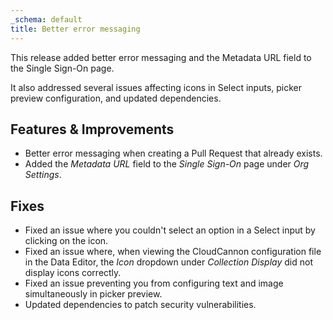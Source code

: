 ```yaml
---
_schema: default
title: Better error messaging
---
```

This release added better error messaging and the Metadata URL field to the Single Sign-On page.

It also addressed several issues affecting icons in Select inputs, picker preview configuration, and updated dependencies.

## Features & Improvements

* Better error messaging when creating a Pull Request that already exists.
* Added the *Metadata URL* field to the *Single Sign-On* page under *Org Settings*.

## Fixes

* Fixed an issue where you couldn't select an option in a Select input by clicking on the icon.
* Fixed an issue where, when viewing the CloudCannon configuration file in the Data Editor, the *Icon* dropdown under *Collection Display* did not display icons correctly.
* Fixed an issue preventing you from configuring text and image simultaneously in picker preview.
* Updated dependencies to patch security vulnerabilities.